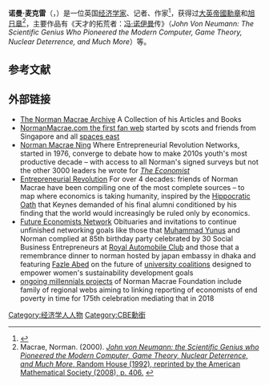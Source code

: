 '''诺曼·麦克雷'''（{{lang-en|Norman Macrae}}，{{bd|1923年||2010年|6月11日}}）是一位英国[[经济学家|经济学家]]、记者、作家<ref>{{cite news |url=http://www.economist.com/node/16374404?story_id=16374404 |title=The unacknowledged giant |work=[[The_Economist|The Economist]] |accessdate=2010-06-18 |date=17 June 2010 |archive-date=2017-10-15 |archive-url=https://web.archive.org/web/20171015230630/http://www.economist.com/node/16374404?story_id=16374404 |dead-url=no }}</ref>，获得过[[大英帝國勳章|大英帝國勳章]]和[[旭日章|旭日章]]<ref name="macrae406">Macrae, Norman. (2000). [https://books.google.com/books?id=OO-_gSRhe-EC&pg=PA406&lpg=PA406&dq=Norman+Macrae+Order+of+the+Rising+Sun&source=bl&ots=ikzmjf3PGb&sig=YAvffgvsZMApvAje3_i27Cy-fGM&hl=en&ei=djMMS67-JIa6lAfqj5yRBA&sa=X&oi=book_result&ct=result&resnum=4&ved=0CBEQ6AEwAw#v=onepage&q=&f=false ''John von Neumann: the Scientific Genius who Pioneered the Modern Computer, Game Theory, Nuclear Deterrence, and Much More'', Random House (1992), reprinted by the American Mathematical Society (2008), p. 406.] {{Wayback|url=https://books.google.com/books?id=OO-_gSRhe-EC&pg=PA406&lpg=PA406&dq=Norman+Macrae+Order+of+the+Rising+Sun&source=bl&ots=ikzmjf3PGb&sig=YAvffgvsZMApvAje3_i27Cy-fGM&hl=en&ei=djMMS67-JIa6lAfqj5yRBA&sa=X&oi=book_result&ct=result&resnum=4&ved=0CBEQ6AEwAw#v=onepage&q=&f=false |date=20130529101617 }}</ref>，主要作品有《天才的拓荒者：[[冯·诺伊曼|冯·诺伊曼]]传》（''John Von Neumann: The Scientific Genius Who Pioneered the Modern Computer, Game Theory, Nuclear Deterrence, and Much More''）等。

== 参考文献 ==
{{reflist}}

== 外部链接 ==
*[http://normanmacrae.ning.com/forum/topics/norman-macrae-books-surveys The Norman Macrae Archive] {{Wayback|url=http://normanmacrae.ning.com/forum/topics/norman-macrae-books-surveys |date=20210118012934 }} A Collection of his Articles and Books
*[https://web.archive.org/web/20150207232548/http://www.normanmacrae.com/ NormanMacrae.com the first fan web] started by scots and friends from Singapore and all [http://economistasia.net spaces east] {{Wayback|url=http://economistasia.net/ |date=20210325092723 }}
*[http://normanmacrae.ning.com Norman Macrae Ning] {{Wayback|url=http://normanmacrae.ning.com/ |date=20210422120928 }} Where Entrepreneurial Revolution Networks, started in 1976, converge to debate how to make 2010s youth's most productive decade – with access to all Norman's signed surveys but not the other 3000 leaders he wrote for ''[[The_Economist|The Economist]]''
*[http://erworld.tv Entrepreneurial Revolution] {{Wayback|url=http://erworld.tv/ |date=20210211074528 }} For over 4 decades: friends of Norman Macrae have been compiling one of the most complete sources – to map where economics is taking humanity,  inspired by the [[Hippocratic_Oath|Hippocratic Oath]] that Keynes demanded of his final alumni conditioned by his finding that the world would increasingly be ruled only by economics. 
*[http://www.economistfuture.com Future Economists Network] {{Wayback|url=http://www.economistfuture.com/ |date=20210507145135 }} Obituaries and invitations to continue unfinished networking goals like those that [[Muhammad_Yunus|Muhammad Yunus]] and Norman complied at 85th birthday party celebrated by 30 Social Business Entrepreneurs at [[Royal_Automobile_Club|Royal Automobile Club]] and those that a remembrance dinner to norman hosted by japan embassy in dhaka and featuring [http://fazleabed.com Fazle Abed] {{Wayback|url=http://fazleabed.com/ |date=20210514174148 }} on the future of [http://masterclass100.com university coalitions] designed to empower women's sustainability development goals
*[http://economistamerica.com ongoing millennials projects] {{Wayback|url=http://economistamerica.com/ |date=20210422204729 }} of Norman Macrae Foundation include family of regional webs aiming to linking reporting of economists of end poverty in time for 175th celebration mediating that in 2018

{{Authority control}}

{{DEFAULTSORT:Macrae, Norman}}

[[Category:经济学人人物|Category:经济学人人物]]
[[Category:CBE勳銜|Category:CBE勳銜]]